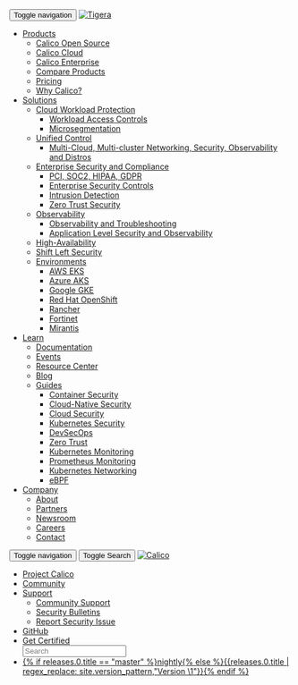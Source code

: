<nav id="toplevel-nav" className='navbar navbar-default navbar-fixed-top navbar-os'>
	<div className='container-fluid tigera-navbar-header-container'>
		<div className='navbar-header'>
			<!-- Hamburger menu for mobile -->
			<button type="button" className='navbar-toggle collapsed' data-toggle="collapse" data-target="#tigera-navbar-header" aria-expanded="false" aria-controls="tigera-navbar-header">
				<span className='sr-only'>Toggle navigation</span>
				<span className='icon-bar'></span>
				<span className='icon-bar'></span>
				<span className='icon-bar'></span>
			</button>
			<!-- Left brand image -->
			<a className='navbar-brand' href="https://www.tigera.io/">
				<img alt="Tigera" src="/img/calico/v3.24/tigera-logo.png" className='navbar-brand__tigera-logo'/>
			</a>
		</div>
		<div id="tigera-navbar-header" className='navbar-collapse collapse'>
			<ul className='nav navbar-nav navbar-left'>
				<li className='dropdown'>
					<a href="#" className='dropdown-toggle' data-toggle="dropdown" role="button" aria-haspopup="true" aria-expanded="false">
						<span>Products</span>
						<span className='glyphicon glyphicon-menu-down sub-arrow' aria-hidden="true"></span>
					</a>
					<ul className='dropdown-menu dropdown-menu-left'>
						<li><a href="https://www.tigera.io/tigera-products/calico/">Calico Open Source</a></li>
						<li><a href="https://www.tigera.io/tigera-products/calico-cloud/">Calico Cloud</a></li>
						<li><a href="https://www.tigera.io/tigera-products/calico-enterprise/">Calico Enterprise</a></li>
						<li><a href="https://www.tigera.io/tigera-products/compare-products/">Compare Products</a></li>
						<li><a href="https://www.tigera.io/tigera-products/calico-cloud-pricing/">Pricing</a></li>
						<li><a href="https://www.tigera.io/tigera-products/why-calico/">Why Calico?</a></li>
					</ul>
				</li>
				<li className='dropdown-with-sub-menu'>
					<a href="#" className='dropdown-toggle' data-toggle="dropdown-with-sub-menu" role="button" aria-haspopup="true" aria-expanded="false">
						<span>Solutions</span>
						<span className='glyphicon glyphicon-menu-down sub-arrow' aria-hidden="true"></span>
					</a>
					<ul className='dropdown-menu dropdown-menu-left'>
						<li className='sub-dropdown'>
							<a href="#" className='dropdown-toggle' data-toggle="sub-dropdown">
								<span>Cloud Workload Protection</span>
								<span className='glyphicon glyphicon-menu-right sub-arrow' aria-hidden="true"></span>
								<ul className='dropdown-menu sub-menu'>
									<li><a href="https://www.tigera.io/tigera-products/access-controls/">Workload Access Controls</a></li>
									<li><a href="https://www.tigera.io/tigera-products/cloud-microsegmentation/">Microsegmentation</a></li>
								</ul>
							</a>
						</li>
						<li>
							<a href="#" className='dropdown-toggle' data-toggle="sub-dropdown">
								<span>Unified Control</span>
								<span className='glyphicon glyphicon-menu-right sub-arrow' aria-hidden="true"></span>
								<ul className='dropdown-menu sub-menu'>
									<li><a className='white-space-normal' href="https://www.tigera.io/tigera-products/multi-cluster-cloud-networking-security-observability/">Multi-Cloud, Multi-cluster Networking, Security, Observability and Distros</a></li>
								</ul>
							</a>
						</li>
						<li>
							<a href="#" className='dropdown-toggle white-space-normal' data-toggle="sub-dropdown">
								<span>Enterprise Security and Compliance</span>
								<span className='glyphicon glyphicon-menu-right sub-arrow' aria-hidden="true"></span>
								<ul className='dropdown-menu sub-menu'>
									<li><a href="https://www.tigera.io/features/compliance-and-audit/">PCI, SOC2, HIPAA, GDPR</a></li>
									<li><a href="https://www.tigera.io/tigera-products/security-controls/">Enterprise Security Controls</a></li>
									<li><a href="https://www.tigera.io/tigera-products/threat-defense/">Intrusion Detection</a></li>
									<li><a href="https://www.tigera.io/tigera-products/zero-trust/">Zero Trust Security</a></li>
								</ul>
							</a>
						</li>
						<li>
							<a href="#" className='dropdown-toggle' data-toggle="sub-dropdown">
								<span>Observability</span>
								<span className='glyphicon glyphicon-menu-right sub-arrow' aria-hidden="true"></span>
								<ul className='dropdown-menu sub-menu'>
									<li><a href="https://www.tigera.io/tigera-products/observability-and-troubleshooting/">Observability and Troubleshooting</a></li>
									<li><a href="https://www.tigera.io/tigera-products/service-mesh/">Application Level Security and Observability</a></li>
								</ul>
							</a>
						</li>
						<li><a href="https://www.tigera.io/tigera-products/calico-cloud-pricing/">High-Availability</a></li>
						<li><a href="https://www.tigera.io/tigera-products/why-calico/">Shift Left Security</a></li>
						<li>
							<a href="#" className='dropdown-toggle' data-toggle="sub-dropdown">
								<span>Environments</span>
								<span className='glyphicon glyphicon-menu-right sub-arrow' aria-hidden="true"></span>
								<ul className='dropdown-menu sub-menu '>
									<li><a href="https://www.tigera.io/partners/aws/">AWS EKS</a></li>
									<li><a href="https://www.tigera.io/partners/microsoft/">Azure AKS</a></li>
									<li><a href="https://www.tigera.io/partners/google/">Google GKE</a></li>
									<li><a href="https://www.tigera.io/partners/redhat/">Red Hat OpenShift</a></li>
									<li><a href="https://www.tigera.io/partners/rancher/">Rancher</a></li>
									<li><a href="https://www.tigera.io/partners/fortinet/">Fortinet</a></li>
									<li><a href="https://www.tigera.io/partners/mirantis/">Mirantis</a></li>
								</ul>
							</a>
						</li>
					</ul>
				</li>
				<li className='dropdown-with-sub-menu'>
					<a href="#" className='dropdown-toggle' data-toggle="dropdown-with-sub-menu" role="button" aria-haspopup="true" aria-expanded="false">
						<span>Learn</span>
						<span className='glyphicon glyphicon-menu-down sub-arrow' aria-hidden="true"></span>
					</a>
					<ul className='dropdown-menu dropdown-menu-left'>
						<li><a href="https://www.tigera.io/calico-documentation/">Documentation</a></li>
						<li><a href="https://www.tigera.io/events/">Events</a></li>
						<li><a href="https://www.tigera.io/resources/">Resource Center</a></li>
						<li><a href="https://www.tigera.io/blog/">Blog</a></li>
						<li className='sub-dropdown'>
							<a href="#" className='dropdown-toggle' data-toggle="sub-dropdown">
								<span>Guides</span>
								<span className='glyphicon glyphicon-menu-right sub-arrow' aria-hidden="true"></span>
								<ul className='dropdown-menu sub-menu'>
									<li><a href="https://www.tigera.io/learn/guides/container-security/">Container Security</a></li>
									<li><a href="https://www.tigera.io/learn/guides/cloud-native-security//">Cloud-Native Security</a></li>
									<li><a href="https://www.tigera.io/learn/guides/cloud-security/">Cloud Security</a></li>
									<li><a href="https://www.tigera.io/learn/guides/kubernetes-security/">Kubernetes Security</a></li>
									<li><a href="https://www.tigera.io/learn/guides/devsecops/">DevSecOps</a></li>
									<li><a href="https://www.tigera.io/learn/guides/zero-trust/">Zero Trust</a></li>
									<li><a href="https://www.tigera.io/learn/guides/kubernetes-monitoring/">Kubernetes Monitoring</a></li>
									<li><a href="https://www.tigera.io/learn/guides/prometheus-monitoring/">Prometheus Monitoring</a></li>
									<li><a href="https://www.tigera.io/learn/guides/kubernetes-networking/">Kubernetes Networking</a></li>
									<li><a href="https://www.tigera.io/learn/guides/ebpf/">eBPF</a></li>
								</ul>
							</a>
						</li>
					</ul>
				</li>
				<li className='dropdown'>
					<a href="#" className='dropdown-toggle' data-toggle="dropdown" role="button" aria-haspopup="true" aria-expanded="false">
						<span>Company</span>
						<span className='glyphicon glyphicon-menu-down sub-arrow' aria-hidden="true"></span>
					</a>
					<ul className='dropdown-menu dropdown-menu-left'>
						<li><a href="https://www.tigera.io/about/">About</a></li>
						<li><a href="https://www.tigera.io/partners/">Partners</a></li>
						<li><a href="https://www.tigera.io/media/">Newsroom</a></li>
						<li><a href="https://www.tigera.io/careers/">Careers</a></li>
						<li><a href="https://www.tigera.io/contact/">Contact</a></li>
					</ul>
				</li>
			</ul>
		</div>
	</div>
	<div className='container-fluid tigera-navbar-footer-container'>
		<div className='navbar-header'>
			<!-- Hamburger menu for mobile -->
			<button type="button" className='navbar-toggle collapsed' data-toggle="collapse" data-target="#tigera-navbar-footer" aria-expanded="false" aria-controls="tigera-navbar-footer">
				<span className='sr-only'>Toggle navigation</span>
				<span className='icon-bar'></span>
				<span className='icon-bar'></span>
				<span className='icon-bar'></span>
			</button>
			<button type="button" className='navbar-toggle collapsed' data-toggle="modal" data-target="#SearchModal">
				<span className='sr-only'>Toggle Search</span>
				<span className='icon-search glyphicon glyphicon-search'></span>
			</button>
			<!-- Left brand image -->
			<a className='navbar-brand' href="https://www.tigera.io/project-calico/">
				<img alt="Calico" src="/img/calico/v3.24/calico-logo.svg" className='navbar-brand__calico-logo'/>
			</a>
		</div>
		<div id="tigera-navbar-footer" className='navbar-collapse collapse'>
			<ul className='nav navbar-nav navbar-left'>
				<li><a href="https://www.tigera.io/project-calico/">Project Calico</a></li>
				<li><a href="https://www.tigera.io/project-calico/community/">Community</a></li>
				<li className='dropdown'>
					<a href="#" className='dropdown-toggle' data-toggle="dropdown" role="button" aria-haspopup="true" aria-expanded="false">
						<span>Support</span>
						<span className='glyphicon glyphicon-menu-down sub-arrow' aria-hidden="true"></span>
					</a>
					<ul className='dropdown-menu dropdown-menu-left'>
							<li><a href="https://www.tigera.io/project-calico/community/">Community Support</a></li>
							<li><a href="https://www.tigera.io/security-bulletins/">Security Bulletins</a></li>
							<li><a href="https://www.tigera.io/vulnerability-disclosure/">Report Security Issue</a></li>
					</ul>
				</li>
				<li><a href="https://github.com/projectcalico/calico">GitHub</a></li>
				<li>
					<a href="https://www.tigera.io/lp/calico-certification" className='get-certified'>Get Certified</a>
				</li>
				<div className='search col-xs-none'>
					<div className='controls'>
						<i className='fa fa-search form-control-feedback-left'></i>
						<input id="mainpage-searchbox" className='form-control input-sm' readonly placeholder="Search" data-toggle="modal" data-target="#SearchModal"/>
					</div>
				</div>
				<li className='dropdown version-combo'>
					<a href="#" className='dropdown-toggle' data-toggle="dropdown" role="button" aria-haspopup="true" aria-expanded="false">
						<span>{% if releases.0.title == "master" %}nightly{% else %}{{releases.0.title | regex_replace: site.version_pattern,"Version \1"}}{% endif %}</span>
						<span className='glyphicon glyphicon-menu-down sub-arrow' aria-hidden="true"></span>
					</a>
					<ul className='dropdown-menu dropdown-menu-left' aria-labelledby="nav-version-dropdown" style={{ margin:'0' }}></ul>
				</li>
			</ul>
		</div>
	</div>
</nav>
